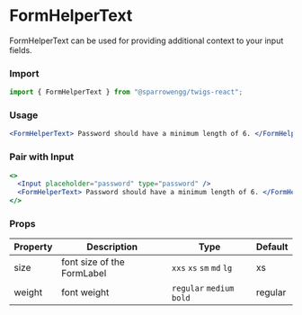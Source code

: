 # FormHelperText

FormHelperText can be used for providing additional context to your input fields. 

### Import

```jsx
import { FormHelperText } from "@sparrowengg/twigs-react";
```


### Usage 
```jsx live
<FormHelperText> Password should have a minimum length of 6. </FormHelperText>
```


### Pair with Input 
```jsx live
<>
  <Input placeholder="password" type="password" />
  <FormHelperText> Password should have a minimum length of 6. </FormHelperText>
</>
```


### Props
| Property       | Description                                | Type                    | Default |
|----------------|--------------------------------------------|-------------------------|---------|
| size           | font size of the FormLabel                       | `xxs` `xs` `sm` `md` `lg`                   | xs      |
| weight           | font weight                       | `regular` `medium` `bold`                   | regular      |
